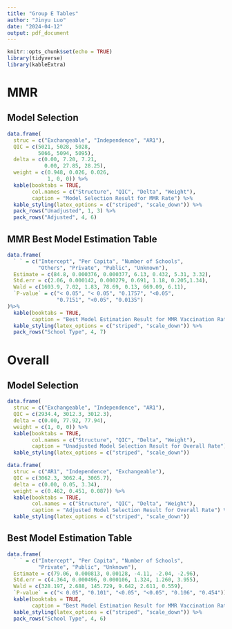 ```yaml
---
title: "Group E Tables"
author: "Jinyu Luo"
date: "2024-04-12"
output: pdf_document
---
```


```r
knitr::opts_chunk$set(echo = TRUE)
library(tidyverse)
library(kableExtra)
```

# MMR 

## Model Selection 

```r
data.frame(
  struc = c("Exchangeable", "Independence", "AR1"), 
  QIC = c(5021, 5028, 5028, 
          5066, 5094, 5095), 
  delta = c(0.00, 7.20, 7.21, 
            0.00, 27.85, 28.25), 
  weight = c(0.948, 0.026, 0.026, 
             1, 0, 0)) %>% 
  kable(booktabs = TRUE, 
        col.names = c("Structure", "QIC", "Delta", "Weight"),
        caption = "Model Selection Result for MMR Rate") %>% 
  kable_styling(latex_options = c("striped", "scale_down")) %>% 
  pack_rows("Unadjusted", 1, 3) %>% 
  pack_rows("Adjusted", 4, 6)
```


## MMR Best Model Estimation Table 

```r
data.frame(
  ` ` = c("Intercept", "Per Capita", "Number of Schools", 
          "Others", "Private", "Public", "Unknown"), 
  Estimate = c(84.8, 0.000376, 0.000377, 6.13, 0.432, 5.31, 3.32), 
  Std.err = c(2.06, 0.000142, 0.000279, 0.691, 1.18, 0.205,1.34),
  Wald = c(1693.9, 7.02, 1.83, 78.69, 0.13, 669.09, 6.11), 
  `P-value` = c("< 0.05", "< 0.05", "0.1757", "<0.05", 
                "0.7151", "<0.05", "0.0135")
)%>% 
  kable(booktabs = TRUE, 
        caption = "Best Model Estimation Result for MMR Vaccination Rate") %>% 
  kable_styling(latex_options = c("striped", "scale_down")) %>% 
  pack_rows("School Type", 4, 7) 
```

\newpage 

# Overall 

## Model Selection 

```r
data.frame(
  struc = c("Exchangeable", "Independence", "AR1"), 
  QIC = c(2934.4, 3012.3, 3012.3), 
  delta = c(0.00, 77.92, 77.94), 
  weight = c(1, 0, 0)) %>% 
  kable(booktabs = TRUE, 
        col.names = c("Structure", "QIC", "Delta", "Weight"),
        caption = "Unadjusted Model Selection Result for Overall Rate") %>% 
  kable_styling(latex_options = c("striped", "scale_down")) 
```


```r
data.frame(
  struc = c("AR1", "Independence", "Exchangeable"), 
  QIC = c(3062.3, 3062.4, 3065.7), 
  delta = c(0.00, 0.05, 3.34), 
  weight = c(0.462, 0.451, 0.087)) %>% 
  kable(booktabs = TRUE, 
        col.names = c("Structure", "QIC", "Delta", "Weight"),
        caption = "Adjusted Model Selection Result for Overall Rate") %>% 
  kable_styling(latex_options = c("striped", "scale_down"))
```


## Best Model Estimation Table 

```r
data.frame(
  ` ` = c("Intercept", "Per Capita", "Number of Schools", 
          "Private", "Public", "Unknown"), 
  Estimate = c(79.06, 0.000813, 0.00128, -4.11, -2.04, -2.96), 
  Std.err = c(4.364, 0.000496, 0.000106, 1.324, 1.260, 3.955),
  Wald = c(328.197, 2.688, 145.729, 9.642, 2.611, 0.559), 
  `P-value` = c("< 0.05", "0.101", "<0.05", "<0.05", "0.106", "0.454"))%>% 
  kable(booktabs = TRUE, 
        caption = "Best Model Estimation Result for MMR Vaccination Rate") %>% 
  kable_styling(latex_options = c("striped", "scale_down")) %>% 
  pack_rows("School Type", 4, 6) 
```
